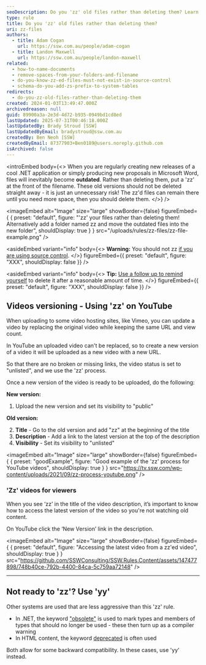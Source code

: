 ```yaml
---
seoDescription: Do you 'zz' old files rather than deleting them? Learn how to preserve your outdated .NET application releases and Microsoft Word proposals by prefixing filenames with 'zz'.
type: rule
title: Do you 'zz' old files rather than deleting them?
uri: zz-files
authors:
  - title: Adam Cogan
    url: https://ssw.com.au/people/adam-cogan
  - title: Landon Maxwell
    url: https://ssw.com.au/people/landon-maxwell
related:
  - how-to-name-documents
  - remove-spaces-from-your-folders-and-filename
  - do-you-know-zz-ed-files-must-not-exist-in-source-control
  - schema-do-you-add-zs-prefix-to-system-tables
redirects:
  - do-you-zz-old-files-rather-than-deleting-them
created: 2024-01-03T13:49:47.000Z
archivedreason: null
guid: 89900a3a-2e3d-4d72-b935-0949bd1cd8ed
lastUpdated: 2025-07-31T00:46:18.000Z
lastUpdatedBy: Brady Stroud [SSW]
lastUpdatedByEmail: bradystroud@ssw.com.au
createdBy: Ben Neoh [SSW]
createdByEmail: 87377903+Ben0189@users.noreply.github.com
isArchived: false
---
```


<introEmbed
  body={<>
When you are regularly creating new releases of a cool .NET application or simply producing new proposals in Microsoft Word, files will inevitably become **outdated**. Rather than deleting them, put a 'zz' at the front of the filename. These old versions should not be deleted straight away - it is just an unnecessary risk! The zz'd files can remain there until you need more space, then you should delete them.
  </>}
/>

<imageEmbed
  alt="Image"
  size="large"
  showBorder={false}
  figureEmbed={ {
    preset: "default",
    figure: "'zz' your files rather than deleting them! Alternatively add a folder named zz and move the outdated files into the new folder",
    shouldDisplay: true
  } }
  src="/uploads/rules/zz-files/zz-file-example.png"
/>



<asideEmbed
  variant="info"
  body={<>
    **Warning:** You should not zz [if you are using source control](/do-you-know-zz-ed-files-must-not-exist-in-source-control).
  </>}
  figureEmbed={{
    preset: "default",
    figure: "XXX",
    shouldDisplay: false
  }}
/>



<asideEmbed
  variant="info"
  body={<>
    **Tip:** [Use a follow up to remind yourself](/follow-up-effectively) to delete it after a reasonable amount of time.
  </>}
  figureEmbed={{
    preset: "default",
    figure: "XXX",
    shouldDisplay: false
  }}
/>


## Videos versioning - Using 'zz' on YouTube

When uploading to some video hosting sites, like Vimeo, you can update a video by replacing the original video while keeping the same URL and view count.

In YouTube an uploaded video can't be replaced, so to create a new version of a video it will be uploaded as a new video with a new URL.

So that there are no broken or missing links, the video status is set to "unlisted", and we use the 'zz' process.

Once a new version of the video is ready to be uploaded, do the following:

**New version:**

1. Upload the new version and set its visibility to "public"

**Old version:**

2. **Title** - Go to the old version and add "zz" at the beginning of the title
3. **Description** - Add a link to the latest version at the top of the description
4. **Visibility** - Set its visibility to "unlisted"

<imageEmbed
  alt="Image"
  size="large"
  showBorder={false}
  figureEmbed={ {
    preset: "goodExample",
    figure: "Good example of the 'zz' process for YouTube videos",
    shouldDisplay: true
  } }
  src="https://tv.ssw.com/wp-content/uploads/2021/09/zz-process-youtube.png"
/>


### 'Zz' videos for viewers

When you see ‘zz’ in the title of the video description, it’s important to know how to access the latest version of the video so you're not watching old content.

On YouTube click the ‘New Version’ link in the description.


<imageEmbed
  alt="Image"
  size="large"
  showBorder={false}
  figureEmbed={ {
    preset: "default",
    figure: "Accessing the latest video from a zz'ed video",
    shouldDisplay: true
  } }
  src="https://github.com/SSWConsulting/SSW.Rules.Content/assets/147477898/748b40ce-792b-4400-84ca-5c759aa72148"
/>


---

## Not ready to 'zz'? Use 'yy'

Other systems are used that are less aggressive than this 'zz' rule.

* In .NET, the keyword ["obsolete"](https://msdn.microsoft.com/en-us/library/22kk2b44%28v=vs.90%29.aspx?WT.mc_id=DT-MVP-33518) is used to mark types and members of types that should no longer be used - these then turn up as a compiler warning
* In HTML content, the keyword [deprecated](http://www.ssw.com.au/ssw/Redirect/Deprecated.htm) is often used

Both allow for some backward compatibility. In these cases, use 'yy' instead.
